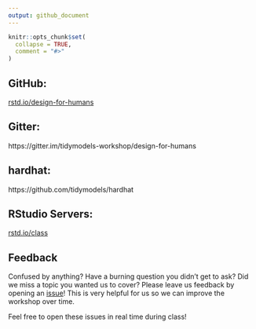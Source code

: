 ```yaml
---
output: github_document
---
```


<!-- README.md is generated from README.Rmd. Please edit that file -->

```r
knitr::opts_chunk$set(
  collapse = TRUE,
  comment = "#>"
)
```

## GitHub:

[rstd.io/design-for-humans](https://rstd.io/design-for-humans)

## Gitter:

https://gitter.im/tidymodels-workshop/design-for-humans

## hardhat:

https://github.com/tidymodels/hardhat

## RStudio Servers:

[rstd.io/class](https://rstd.io/class)

## Feedback

Confused by anything? Have a burning question you didn't get to ask? Did we miss a topic you wanted us to cover? Please leave us feedback by opening an [issue](https://github.com/DavisVaughan/2019-useR-workshop-design-for-humans/issues)! This is very helpful for us so we can improve the workshop over time.

Feel free to open these issues in real time during class!


